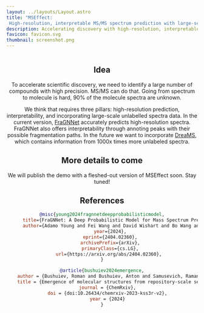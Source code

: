 ```yaml
---
layout: ../layouts/Layout.astro
title: "MSEffect:
 High-resolution, interpretable MS/MS spectrum prediction with large-scale spectra data"
description: Accelerating discovery with high-resolution, interpretable MS/MS spectrum prediction
favicon: favicon.svg
thumbnail: screenshot.png
---
```







<Header
  title={frontmatter.title}
  authors={[
    {
      name: "Andreas Burger",
      url: "https://www.andreas-burger.com/",
      institution: "University of Toronto",
    },
    {
      name: "Adamo Young",
      url: "https://adamoyoung.github.io/",
      institution: "University of Toronto",
    },
    {
      name: "Fei Wang",
      url: "https://www.linkedin.com/in/fei-wang-584a3743/",
      institution: "University of Alberta",
    },
    {
      name: "Luke Zhang",
      url: "https://www.linkedin.com/in/luke-zhang-8022b712b/",
      institution: "University of Toronto",
    },
    {
      name: "Rory Gao",
      url: "https://www.linkedin.com/in/rorygao/",
      institution: "University of Toronto",
    },
    {
      name: "Filip Jozefov",
      url: " https://www.linkedin.com/in/filip-jozefov-55b9a61a0/",
      institution: "IOCB Prague",
    },
    {
      name: "Roman Bushuiev",
      url: "https://www.linkedin.com/in/roman-bushuiev/",
      institution: "IOCB Prague",
    },
  ]}
  conference="🌟 Enveda Seedling Prize Winner and 2nd place overall at the Evolved Bio x ML Hackathon 2024 🌟"
  />

<Figure>
<Image source={prediction} altText="MSEffect prediction" />
</Figure>

<HighlightedSection>

## Idea

To accelerate scientific discovery, we need to identify a large number of compounds with high precision. 
MS/MS can do that. Going from spectrum to molecule is hard, 90% of the molecule spectra are unknown.

We think that requires three pillars: high-resolution prediction, interpretability, and incorporating large-scale unlabelled spectra data.
In the current version, [FraGNNet](https://arxiv.org/abs/2404.02360) accurately predicts high-resolution spectra. FraGNNet also offers interpretability through annoting peaks with their possible fragmentation paths.
In the future we want to incorporate [DreaMS](https://chemrxiv.org/engage/chemrxiv/article-details/6626775021291e5d1d61967f), which contains information from 1000x times more unlabeled spectra.

</HighlightedSection>

<Figure>
    <YouTubeVideo videoId="X6AlzlAQ18E" />
</Figure>

## More details to come
We will publish the demo with a fleshed-out version of MSEffect soon. Stay tuned!


## References

```bibtex
@misc{young2024fragnnetdeepprobabilisticmodel,
      title={FraGNNet: A Deep Probabilistic Model for Mass Spectrum Prediction}, 
      author={Adamo Young and Fei Wang and David Wishart and Bo Wang and Hannes Röst and Russ Greiner},
      year={2024},
      eprint={2404.02360},
      archivePrefix={arXiv},
      primaryClass={cs.LG},
      url={https://arxiv.org/abs/2404.02360}, 
}

@article{bushuiev2024emergence,
    author = {Bushuiev, Roman and Bushuiev, Anton and Samusevich, Raman and Brungs, Corinna and Sivic, Josef and Pluskal, Tomáš},
    title = {Emergence of molecular structures from repository-scale self-supervised learning on tandem mass spectra},
    journal = {ChemRxiv},
    doi = {doi:10.26434/chemrxiv-2023-kss3r-v2},
    year = {2024}
}
```

